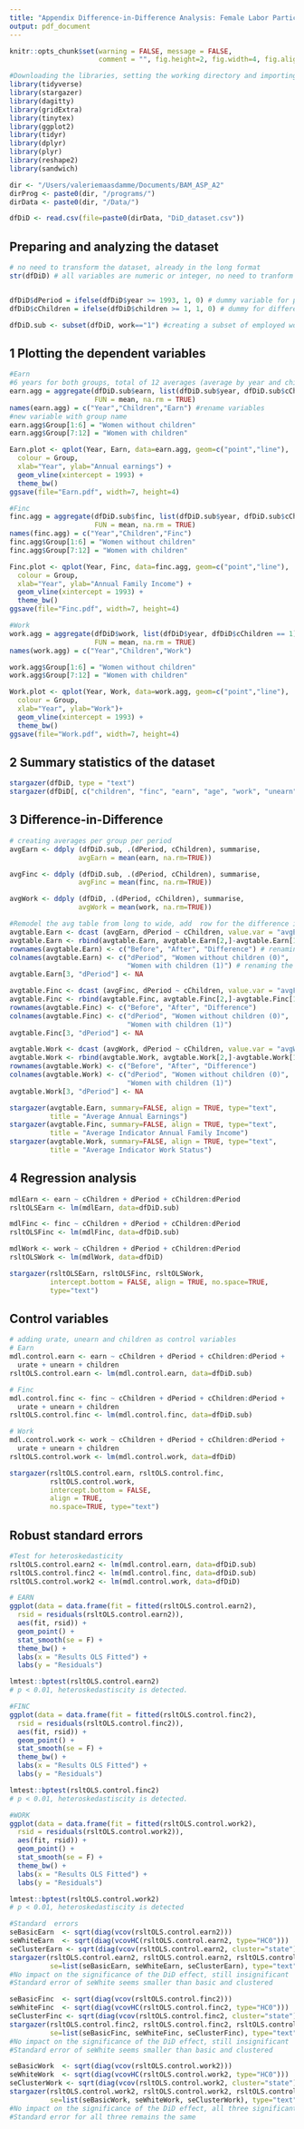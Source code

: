 ```yaml
---
title: "Appendix Difference-in-Difference Analysis: Female Labor Participation"
output: pdf_document
---
```


```r
knitr::opts_chunk$set(warning = FALSE, message = FALSE, 
                      comment = "", fig.height=2, fig.width=4, fig.align = "center")
```

```r
#Downloading the libraries, setting the working directory and importing the data set 
library(tidyverse)
library(stargazer)
library(dagitty)
library(gridExtra)
library(tinytex)
library(ggplot2)
library(tidyr)
library(dplyr)
library(plyr)
library(reshape2)
library(sandwich)

dir <- "/Users/valeriemaasdamme/Documents/BAM_ASP_A2" 
dirProg <- paste0(dir, "/programs/") 
dirData <- paste0(dir, "/Data/")

dfDiD <- read.csv(file=paste0(dirData, "DiD_dataset.csv"))
```

## Preparing and analyzing the dataset 
```r
# no need to transform the dataset, already in the long format 
str(dfDiD) # all variables are numeric or integer, no need to tranform 


dfDiD$dPeriod = ifelse(dfDiD$year >= 1993, 1, 0) # dummy variable for period
dfDiD$cChildren = ifelse(dfDiD$children >= 1, 1, 0) # dummy for different groups 

dfDiD.sub <- subset(dfDiD, work=="1") #creating a subset of employed women 
```

## 1 Plotting the dependent variables 
```r
#Earn
#6 years for both groups, total of 12 averages (average by year and children (0/1)
earn.agg = aggregate(dfDiD.sub$earn, list(dfDiD.sub$year, dfDiD.sub$cChildren == 1), 
                     FUN = mean, na.rm = TRUE) 
names(earn.agg) = c("Year","Children","Earn") #rename variables
#new variable with group name
earn.agg$Group[1:6] = "Women without children"
earn.agg$Group[7:12] = "Women with children"

Earn.plot <- qplot(Year, Earn, data=earn.agg, geom=c("point","line"), 
  colour = Group,
  xlab="Year", ylab="Annual earnings") + 
  geom_vline(xintercept = 1993) + 
  theme_bw() 
ggsave(file="Earn.pdf", width=7, height=4)

#Finc
finc.agg = aggregate(dfDiD.sub$finc, list(dfDiD.sub$year, dfDiD.sub$cChildren == 1), 
                     FUN = mean, na.rm = TRUE) 
names(finc.agg) = c("Year","Children","Finc")
finc.agg$Group[1:6] = "Women without children"
finc.agg$Group[7:12] = "Women with children"

Finc.plot <- qplot(Year, Finc, data=finc.agg, geom=c("point","line"), 
  colour = Group,
  xlab="Year", ylab="Annual Family Income") + 
  geom_vline(xintercept = 1993) +
  theme_bw() 
ggsave(file="Finc.pdf", width=7, height=4)

#Work
work.agg = aggregate(dfDiD$work, list(dfDiD$year, dfDiD$cChildren == 1), 
                     FUN = mean, na.rm = TRUE)
names(work.agg) = c("Year","Children","Work")

work.agg$Group[1:6] = "Women without children"
work.agg$Group[7:12] = "Women with children"

Work.plot <- qplot(Year, Work, data=work.agg, geom=c("point","line"), 
  colour = Group,
  xlab="Year", ylab="Work")+ 
  geom_vline(xintercept = 1993) +
  theme_bw() 
ggsave(file="Work.pdf", width=7, height=4)
```

## 2 Summary statistics of the dataset 
```r
stargazer(dfDiD, type = "text")
stargazer(dfDiD[, c("children", "finc", "earn", "age", "work", "unearn")], type = "text")
```

## 3 Difference-in-Difference 
```r
# creating averages per group per period 
avgEarn <- ddply (dfDiD.sub, .(dPeriod, cChildren), summarise, 
                 avgEarn = mean(earn, na.rm=TRUE)) 

avgFinc <- ddply (dfDiD.sub, .(dPeriod, cChildren), summarise, 
                 avgFinc = mean(finc, na.rm=TRUE))

avgWork <- ddply (dfDiD, .(dPeriod, cChildren), summarise, 
                 avgWork = mean(work, na.rm=TRUE))

#Remodel the avg table from long to wide, add  row for the difference in averages
avgtable.Earn <- dcast (avgEarn, dPeriod ~ cChildren, value.var = "avgEarn")
avgtable.Earn <- rbind(avgtable.Earn, avgtable.Earn[2,]-avgtable.Earn[1,]) 
rownames(avgtable.Earn) <- c("Before", "After", "Difference") # renaming the rows
colnames(avgtable.Earn) <- c("dPeriod", "Women without children (0)", 
                             "Women with children (1)") # renaming the columns
avgtable.Earn[3, "dPeriod"] <- NA

avgtable.Finc <- dcast (avgFinc, dPeriod ~ cChildren, value.var = "avgFinc")
avgtable.Finc <- rbind(avgtable.Finc, avgtable.Finc[2,]-avgtable.Finc[1,]) 
rownames(avgtable.Finc) <- c("Before", "After", "Difference")
colnames(avgtable.Finc) <- c("dPeriod", "Women without children (0)", 
                             "Women with children (1)")
avgtable.Finc[3, "dPeriod"] <- NA

avgtable.Work <- dcast (avgWork, dPeriod ~ cChildren, value.var = "avgWork")
avgtable.Work <- rbind(avgtable.Work, avgtable.Work[2,]-avgtable.Work[1,]) 
rownames(avgtable.Work) <- c("Before", "After", "Difference")
colnames(avgtable.Work) <- c("dPeriod", "Women without children (0)", 
                             "Women with children (1)")
avgtable.Work[3, "dPeriod"] <- NA

stargazer(avgtable.Earn, summary=FALSE, align = TRUE, type="text", 
          title = "Average Annual Earnings")
stargazer(avgtable.Finc, summary=FALSE, align = TRUE, type="text", 
          title = "Average Indicator Annual Family Income")
stargazer(avgtable.Work, summary=FALSE, align = TRUE, type="text", 
          title = "Average Indicator Work Status")
```

## 4 Regression analysis 
```r
mdlEarn <- earn ~ cChildren + dPeriod + cChildren:dPeriod
rsltOLSEarn <- lm(mdlEarn, data=dfDiD.sub)

mdlFinc <- finc ~ cChildren + dPeriod + cChildren:dPeriod
rsltOLSFinc <- lm(mdlFinc, data=dfDiD.sub)

mdlWork <- work ~ cChildren + dPeriod + cChildren:dPeriod
rsltOLSWork <- lm(mdlWork, data=dfDiD)

stargazer(rsltOLSEarn, rsltOLSFinc, rsltOLSWork,
          intercept.bottom = FALSE, align = TRUE, no.space=TRUE, 
          type="text")
```

## Control variables 
```r
# adding urate, unearn and children as control variables
# Earn
mdl.control.earn <- earn ~ cChildren + dPeriod + cChildren:dPeriod + 
  urate + unearn + children
rsltOLS.control.earn <- lm(mdl.control.earn, data=dfDiD.sub)

# Finc
mdl.control.finc <- finc ~ cChildren + dPeriod + cChildren:dPeriod + 
  urate + unearn + children 
rsltOLS.control.finc <- lm(mdl.control.finc, data=dfDiD.sub)

# Work
mdl.control.work <- work ~ cChildren + dPeriod + cChildren:dPeriod + 
  urate + unearn + children
rsltOLS.control.work <- lm(mdl.control.work, data=dfDiD)

stargazer(rsltOLS.control.earn, rsltOLS.control.finc, 
          rsltOLS.control.work, 
          intercept.bottom = FALSE, 
          align = TRUE, 
          no.space=TRUE, type="text") 
```

## Robust standard errors 
```r
#Test for heteroskedasticity 
rsltOLS.control.earn2 <- lm(mdl.control.earn, data=dfDiD.sub)
rsltOLS.control.finc2 <- lm(mdl.control.finc, data=dfDiD.sub)
rsltOLS.control.work2 <- lm(mdl.control.work, data=dfDiD)

# EARN
ggplot(data = data.frame(fit = fitted(rsltOLS.control.earn2), 
  rsid = residuals(rsltOLS.control.earn2)),
  aes(fit, rsid)) +
  geom_point() + 
  stat_smooth(se = F) +
  theme_bw() +
  labs(x = "Results OLS Fitted") +
  labs(y = "Residuals")

lmtest::bptest(rsltOLS.control.earn2) 
# p < 0.01, heteroskedastiscity is detected.

#FINC
ggplot(data = data.frame(fit = fitted(rsltOLS.control.finc2), 
  rsid = residuals(rsltOLS.control.finc2)),
  aes(fit, rsid)) +
  geom_point() + 
  stat_smooth(se = F) +
  theme_bw() +
  labs(x = "Results OLS Fitted") +
  labs(y = "Residuals")

lmtest::bptest(rsltOLS.control.finc2) 
# p < 0.01, heteroskedastiscity is detected.

#WORK
ggplot(data = data.frame(fit = fitted(rsltOLS.control.work2), 
  rsid = residuals(rsltOLS.control.work2)),
  aes(fit, rsid)) +
  geom_point() + 
  stat_smooth(se = F) +
  theme_bw() +
  labs(x = "Results OLS Fitted") +
  labs(y = "Residuals")

lmtest::bptest(rsltOLS.control.work2) 
# p < 0.01, heteroskedastiscity is detected
```

```r
#Standard  errors 
seBasicEarn  <- sqrt(diag(vcov(rsltOLS.control.earn2)))
seWhiteEarn  <- sqrt(diag(vcovHC(rsltOLS.control.earn2, type="HC0")))
seClusterEarn <- sqrt(diag(vcov(rsltOLS.control.earn2, cluster="state"))) 
stargazer(rsltOLS.control.earn2, rsltOLS.control.earn2, rsltOLS.control.earn2, 
          se=list(seBasicEarn, seWhiteEarn, seClusterEarn), type="text") 
#No impact on the significance of the DiD effect, still insignificant 
#Standard error of seWhite seems smaller than basic and clustered 

seBasicFinc  <- sqrt(diag(vcov(rsltOLS.control.finc2)))
seWhiteFinc  <- sqrt(diag(vcovHC(rsltOLS.control.finc2, type="HC0")))
seClusterFinc <- sqrt(diag(vcov(rsltOLS.control.finc2, cluster="state"))) 
stargazer(rsltOLS.control.finc2, rsltOLS.control.finc2, rsltOLS.control.finc2, 
          se=list(seBasicFinc, seWhiteFinc, seClusterFinc), type="text")
#No impact on the significance of the DiD effect, still insignificant
#Standard error of seWhite seems smaller than basic and clustered 

seBasicWork  <- sqrt(diag(vcov(rsltOLS.control.work2)))
seWhiteWork  <- sqrt(diag(vcovHC(rsltOLS.control.work2, type="HC0")))
seClusterWork <- sqrt(diag(vcov(rsltOLS.control.work2, cluster="state"))) 
stargazer(rsltOLS.control.work2, rsltOLS.control.work2, rsltOLS.control.work2, 
          se=list(seBasicWork, seWhiteWork, seClusterWork), type="text")
#No impact on the significance of the DiD effect, all three significant (p<0.05).
#Standard error for all three remains the same

```



